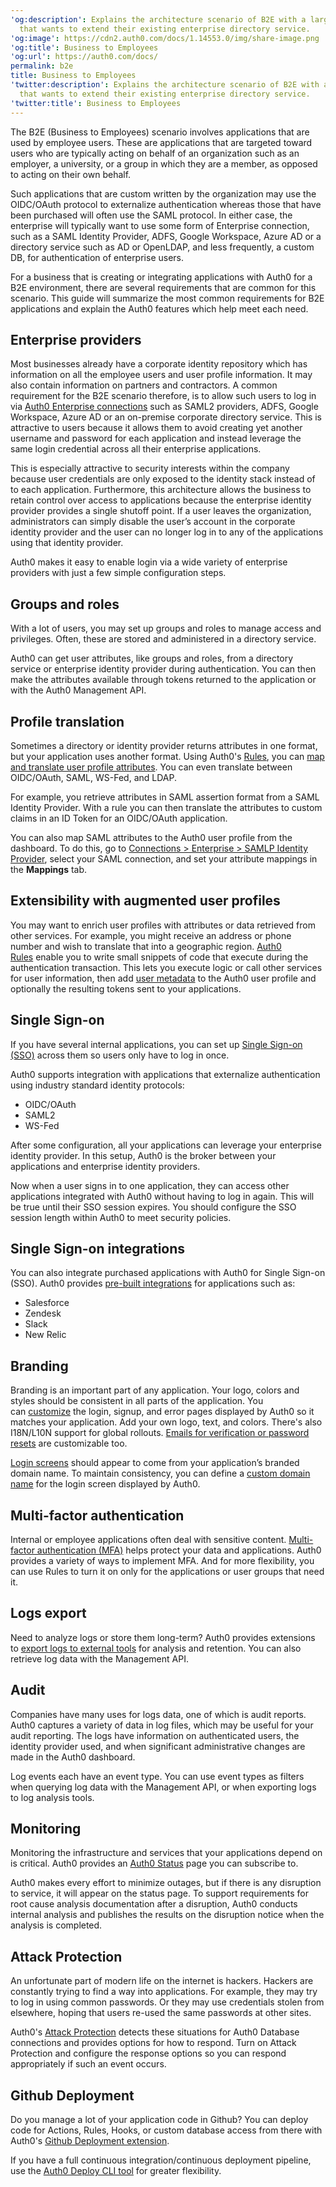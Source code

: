 ---
'og:description': Explains the architecture scenario of B2E with a large organization
  that wants to extend their existing enterprise directory service.
'og:image': https://cdn2.auth0.com/docs/1.14553.0/img/share-image.png
'og:title': Business to Employees
'og:url': https://auth0.com/docs/
permalink: b2e
title: Business to Employees
'twitter:description': Explains the architecture scenario of B2E with a large organization
  that wants to extend their existing enterprise directory service.
'twitter:title': Business to Employees
---
The B2E (Business to Employees) scenario involves applications that are used by employee users. These are applications that are targeted toward users who are typically acting on behalf of an organization such as an employer, a university, or a group in which they are a member, as opposed to acting on their own behalf.

Such applications that are custom written by the organization may use the OIDC/<Tooltip tip="OAuth 2.0: Authorization framework that defines authorization protocols and workflows." cta="View Glossary" href="/docs/glossary?term=OAuth">OAuth</Tooltip> protocol to externalize authentication whereas those that have been purchased will often use the <Tooltip tip="Security Assertion Markup Language (SAML): Standardized protocol allowing two parties to exchange authentication information without a password." cta="View Glossary" href="/docs/glossary?term=SAML">SAML</Tooltip> protocol. In either case, the enterprise will typically want to use some form of Enterprise connection, such as a SAML <Tooltip tip="Identity Provider (IdP): Service that stores and manages digital identities." cta="View Glossary" href="/docs/glossary?term=Identity+Provider">Identity Provider</Tooltip>, ADFS, Google Workspace, Azure AD or a directory service such as AD or OpenLDAP, and less frequently, a custom DB, for authentication of enterprise users.

For a business that is creating or integrating applications with Auth0 for a B2E environment, there are several requirements that are common for this scenario. This guide will summarize the most common requirements for B2E applications and explain the Auth0 features which help meet each need.

## Enterprise providers

Most businesses already have a corporate identity repository which has information on all the employee users and user profile information. It may also contain information on partners and contractors. A common requirement for the B2E scenario therefore, is to allow such users to log in via [Auth0 Enterprise connections](/docs/authenticate/identity-providers/enterprise-identity-providers) such as SAML2 providers, ADFS, Google Workspace, Azure AD or an on-premise corporate directory service. This is attractive to users because it allows them to avoid creating yet another username and password for each application and instead leverage the same login credential across all their enterprise applications.

This is especially attractive to security interests within the company because user credentials are only exposed to the identity stack instead of to each application. Furthermore, this architecture allows the business to retain control over access to applications because the enterprise identity provider provides a single shutoff point. If a user leaves the organization, administrators can simply disable the user’s account in the corporate identity provider and the user can no longer log in to any of the applications using that identity provider.

Auth0 makes it easy to enable login via a wide variety of enterprise providers with just a few simple configuration steps.

## Groups and roles

With a lot of users, you may set up groups and roles to manage access and privileges. Often, these are stored and administered in a directory service.

Auth0 can get user attributes, like groups and roles, from a directory service or enterprise identity provider during authentication. You can then make the attributes available through tokens returned to the application or with the Auth0 <Tooltip tip="Management API: A product to allow customers to perform administrative tasks." cta="View Glossary" href="/docs/glossary?term=Management+API">Management API</Tooltip>.

## Profile translation

Sometimes a directory or identity provider returns attributes in one format, but your application uses another format. Using Auth0's [Rules](/docs/manage-users/user-accounts/metadata/manage-metadata-rules), you can [map and translate user profile attributes](https://auth0.com/rules/saml-attribute-mapping). You can even translate between OIDC/OAuth, SAML, <Tooltip tip="Web Service Federation (WS-Fed): Protocol for managing user identities across domains." cta="View Glossary" href="/docs/glossary?term=WS-Fed">WS-Fed</Tooltip>, and LDAP.

For example, you retrieve attributes in SAML assertion format from a SAML Identity Provider. With a rule you can then translate the attributes to custom claims in an <Tooltip tip="ID Token: Credential meant for the client itself, rather than for accessing a resource." cta="View Glossary" href="/docs/glossary?term=ID+Token">ID Token</Tooltip> for an OIDC/OAuth application.

You can also map SAML attributes to the Auth0 user profile from the dashboard. To do this, go to [Connections > Enterprise > SAMLP Identity Provider](https://manage.auth0.com/#/connections/enterprise), select your SAML connection, and set your attribute mappings in the **Mappings** tab.

## Extensibility with augmented user profiles

You may want to enrich user profiles with attributes or data retrieved from other services. For example, you might receive an address or phone number and wish to translate that into a geographic region. [Auth0 Rules](/docs/customize/rules) enable you to write small snippets of code that execute during the authentication transaction. This lets you execute logic or call other services for user information, then add [user metadata](/docs/manage-users/user-accounts/metadata) to the Auth0 user profile and optionally the resulting tokens sent to your applications.

## Single Sign-on

If you have several internal applications, you can set up [Single Sign-on (SSO)](/docs/authenticate/single-sign-on) across them so users only have to log in once.

Auth0 supports integration with applications that externalize authentication using industry standard identity protocols:

* OIDC/OAuth
* SAML2
* WS-Fed

After some configuration, all your applications can leverage your enterprise identity provider. In this setup, Auth0 is the broker between your applications and enterprise identity providers.

Now when a user signs in to one application, they can access other applications integrated with Auth0 without having to log in again. This will be true until their <Tooltip tip="Single Sign-On (SSO): Service that, after a user logs into one applicaton, automatically logs that user in to other applications." cta="View Glossary" href="/docs/glossary?term=SSO">SSO</Tooltip> session expires. You should configure the SSO session length within Auth0 to meet security policies.

## Single Sign-on integrations

You can also integrate purchased applications with Auth0 for Single Sign-on (SSO). Auth0 provides [pre-built integrations](/docs/customize/integrations/sso-integrations) for applications such as:

* Salesforce
* Zendesk
* Slack
* New Relic

## Branding

Branding is an important part of any application. Your logo, colors and styles should be consistent in all parts of the application. You can [customize](/docs/libraries/custom-signup) the login, signup, and error pages displayed by Auth0 so it matches your application. Add your own logo, text, and colors. There's also I18N/L10N support for global rollouts. [Emails for verification or password resets](/docs/customize/email/email-templates) are customizable too.

[Login screens](/docs/libraries/lock/lock-ui-customization) should appear to come from your application’s branded domain name. To maintain consistency, you can define a [custom domain name](/docs/customize/custom-domains) for the login screen displayed by Auth0.

## Multi-factor authentication

Internal or employee applications often deal with sensitive content. [Multi-factor authentication (MFA)](/docs/secure/multi-factor-authentication) helps protect your data and applications. Auth0 provides a variety of ways to implement <Tooltip tip="Multi-factor authentication (MFA): User authentication process that uses a factor in addition to username and password such as a code via SMS." cta="View Glossary" href="/docs/glossary?term=MFA">MFA</Tooltip>. And for more flexibility, you can use Rules to turn it on only for the applications or user groups that need it.

## Logs export

Need to analyze logs or store them long-term? Auth0 provides extensions to [export logs to external tools](/docs/deploy-monitor/logs) for analysis and retention. You can also retrieve log data with the Management API.

## Audit

Companies have many uses for logs data, one of which is audit reports. Auth0 captures a variety of data in log files, which may be useful for your audit reporting. The logs have information on authenticated users, the identity provider used, and when significant administrative changes are made in the <Tooltip tip="Auth0 Dashboard: Auth0's main product to configure your services." cta="View Glossary" href="/docs/glossary?term=Auth0+dashboard">Auth0 dashboard</Tooltip>.

Log events each have an event type. You can use event types as filters when querying log data with the Management API, or when exporting logs to log analysis tools.

## Monitoring

Monitoring the infrastructure and services that your applications depend on is critical. Auth0 provides an [Auth0 Status](https://status.auth0.com/) page you can subscribe to.

Auth0 makes every effort to minimize outages, but if there is any disruption to service, it will appear on the status page. To support requirements for root cause analysis documentation after a disruption, Auth0 conducts internal analysis and publishes the results on the disruption notice when the analysis is completed.

## Attack Protection

An unfortunate part of modern life on the internet is hackers. Hackers are constantly trying to find a way into applications. For example, they may try to log in using common passwords. Or they may use credentials stolen from elsewhere, hoping that users re-used the same passwords at other sites.

Auth0's [Attack Protection](/docs/secure/attack-protection) detects these situations for Auth0 Database connections and provides options for how to respond. Turn on <Tooltip tip="Attack Protection: Features that Auth0 provides to detect and mitigate attacks, including brute-force protection, suspicious IP throttling, breached password detection, bot detection, and adaptive multi-factor authentication." cta="View Glossary" href="/docs/glossary?term=Attack+Protection">Attack Protection</Tooltip> and configure the response options so you can respond appropriately if such an event occurs.

## Github Deployment

Do you manage a lot of your application code in Github? You can deploy code for Actions, Rules, Hooks, or custom database access from there with Auth0's [Github Deployment extension](/integrations/github-actions).

If you have a full continuous integration/continuous deployment pipeline, use the [Auth0 Deploy CLI tool](https://github.com/auth0/auth0-deploy-cli) for greater flexibility.